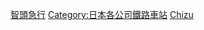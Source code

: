 {{DEFAULTSORT:Chizukyuko}}
[[Category:智頭急行|]]
[[Category:日本各公司鐵路車站|Category:日本各公司鐵路車站]]
[[Category:日本各路線鐵路車站|Chizu]]